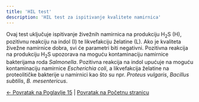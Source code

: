 ```yaml
---
title: 'HIL test'
description: 'HIL test za ispitivanje kvalitete namirnica'
---
```



Ovaj test uključuje ispitivanje živežnih namirnica na produkciju H<sub>2</sub>S (H), pozitivnu reakciju na indol (I) te likvefakciju želatine (L). Ako je kvaliteta živežne namirnice dobra, svi će parametri biti negativni. Pozitivna reakcija na produkciju H<sub>2</sub>S upozorava na moguću kontaminaciju namirnice bakterijama roda *Salmonella*. Pozitivna reakcija na indol upućuje na moguću kontaminaciju namirnice *Escherichia coli*, a likvefakcija želatine na proteolitičke bakterije u namirnici kao što su npr. *Proteus vulgaris*, *Bacillus subtilis*, *B. mesentericus*.

[← Povratak na Poglavlje 15](../) | [Povratak na Početnu stranicu](/)
